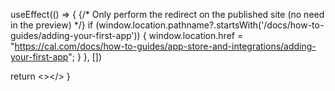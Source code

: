 
  useEffect(() => {
    {/* Only perform the redirect on the published site (no need in the preview) */}
    if (window.location.pathname?.startsWith('/docs/how-to-guides/adding-your-first-app')) {
      window.location.href = "https://cal.com/docs/how-to-guides/app-store-and-integrations/adding-your-first-app";
    }
  }, [])
  
  return <></>
}

<Redirect />
